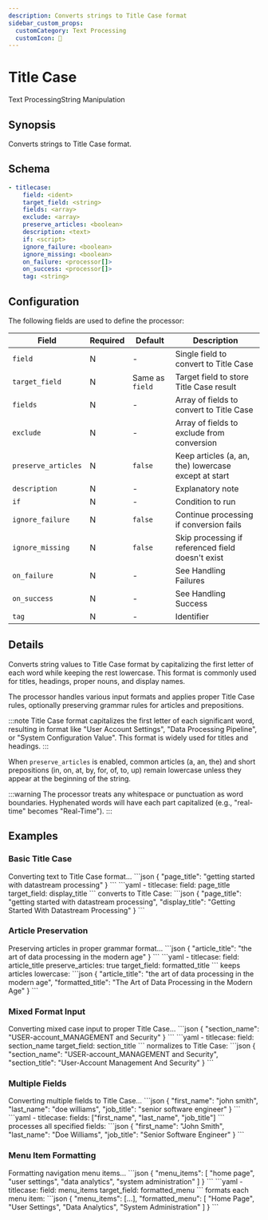 ```yaml
---
description: Converts strings to Title Case format
sidebar_custom_props:
  customCategory: Text Processing
  customIcon: 🎩
---
```


# Title Case

<span className="theme-doc-version-badge badge badge--primary">Text Processing</span><span className="theme-doc-version-badge badge badge--secondary">String Manipulation</span>

## Synopsis

Converts strings to Title Case format.

## Schema

```yaml {2-3}
- titlecase:
    field: <ident>
    target_field: <string>
    fields: <array>
    exclude: <array>
    preserve_articles: <boolean>
    description: <text>
    if: <script>
    ignore_failure: <boolean>
    ignore_missing: <boolean>
    on_failure: <processor[]>
    on_success: <processor[]>
    tag: <string>
```

## Configuration

The following fields are used to define the processor:

|Field|Required|Default|Description|
|---|---|---|---|
|`field`|N|-|Single field to convert to Title Case|
|`target_field`|N|Same as `field`|Target field to store Title Case result|
|`fields`|N|-|Array of fields to convert to Title Case|
|`exclude`|N|-|Array of fields to exclude from conversion|
|`preserve_articles`|N|`false`|Keep articles (a, an, the) lowercase except at start|
|`description`|N|-|Explanatory note|
|`if`|N|-|Condition to run|
|`ignore_failure`|N|`false`|Continue processing if conversion fails|
|`ignore_missing`|N|`false`|Skip processing if referenced field doesn't exist|
|`on_failure`|N|-|See <Topic id="handling-failures">Handling Failures</Topic>|
|`on_success`|N|-|See <Topic id="handling-success">Handling Success</Topic>|
|`tag`|N|-|Identifier|

## Details

Converts string values to Title Case format by capitalizing the first letter of each word while keeping the rest lowercase. This format is commonly used for titles, headings, proper nouns, and display names.

The processor handles various input formats and applies proper Title Case rules, optionally preserving grammar rules for articles and prepositions.

:::note
Title Case format capitalizes the first letter of each significant word, resulting in format like "User Account Settings", "Data Processing Pipeline", or "System Configuration Value". This format is widely used for titles and headings.
:::

When `preserve_articles` is enabled, common articles (a, an, the) and short prepositions (in, on, at, by, for, of, to, up) remain lowercase unless they appear at the beginning of the string.

:::warning
The processor treats any whitespace or punctuation as word boundaries. Hyphenated words will have each part capitalized (e.g., "real-time" becomes "Real-Time").
:::

## Examples

### Basic Title Case

<ExampleGrid>
  <CommentCol>
    Converting text to Title Case format...
  </CommentCol>
  <CodeCol>
    ```json
    {
      "page_title": "getting started with datastream processing"
    }
    ```
    ```yaml
    - titlecase:
        field: page_title
        target_field: display_title
    ```
  </CodeCol>
  <CommentCol>
    converts to Title Case:
  </CommentCol>
  <CodeCol>
    ```json
    {
      "page_title": "getting started with datastream processing",
      "display_title": "Getting Started With Datastream Processing"
    }
    ```
  </CodeCol>
</ExampleGrid>

### Article Preservation

<ExampleGrid>
  <CommentCol>
    Preserving articles in proper grammar format...
  </CommentCol>
  <CodeCol>
    ```json
    {
      "article_title": "the art of data processing in the modern age"
    }
    ```
    ```yaml
    - titlecase:
        field: article_title
        preserve_articles: true
        target_field: formatted_title
    ```
  </CodeCol>
  <CommentCol>
    keeps articles lowercase:
  </CommentCol>
  <CodeCol>
    ```json
    {
      "article_title": "the art of data processing in the modern age",
      "formatted_title": "The Art of Data Processing in the Modern Age"
    }
    ```
  </CodeCol>
</ExampleGrid>

### Mixed Format Input

<ExampleGrid>
  <CommentCol>
    Converting mixed case input to proper Title Case...
  </CommentCol>
  <CodeCol>
    ```json
    {
      "section_name": "USER-account_MANAGEMENT and Security"
    }
    ```
    ```yaml
    - titlecase:
        field: section_name
        target_field: section_title
    ```
  </CodeCol>
  <CommentCol>
    normalizes to Title Case:
  </CommentCol>
  <CodeCol>
    ```json
    {
      "section_name": "USER-account_MANAGEMENT and Security",
      "section_title": "User-Account Management And Security"
    }
    ```
  </CodeCol>
</ExampleGrid>

### Multiple Fields

<ExampleGrid>
  <CommentCol>
    Converting multiple fields to Title Case...
  </CommentCol>
  <CodeCol>
    ```json
    {
      "first_name": "john smith",
      "last_name": "doe williams",
      "job_title": "senior software engineer"
    }
    ```
    ```yaml
    - titlecase:
        fields: ["first_name", "last_name", "job_title"]
    ```
  </CodeCol>
  <CommentCol>
    processes all specified fields:
  </CommentCol>
  <CodeCol>
    ```json
    {
      "first_name": "John Smith",
      "last_name": "Doe Williams",
      "job_title": "Senior Software Engineer"
    }
    ```
  </CodeCol>
</ExampleGrid>

### Menu Item Formatting

<ExampleGrid>
  <CommentCol>
    Formatting navigation menu items...
  </CommentCol>
  <CodeCol>
    ```json
    {
      "menu_items": [
        "home page",
        "user settings",
        "data analytics",
        "system administration"
      ]
    }
    ```
    ```yaml
    - titlecase:
        field: menu_items
        target_field: formatted_menu
    ```
  </CodeCol>
  <CommentCol>
    formats each menu item:
  </CommentCol>
  <CodeCol>
    ```json
    {
      "menu_items": [...],
      "formatted_menu": [
        "Home Page",
        "User Settings",
        "Data Analytics",
        "System Administration"
      ]
    }
    ```
  </CodeCol>
</ExampleGrid>